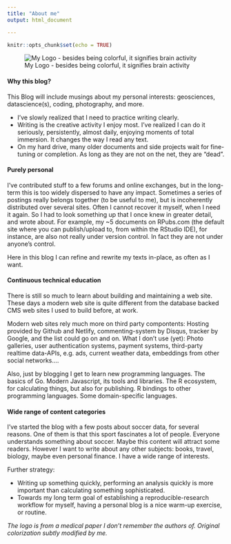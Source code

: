```yaml
---
title: "About me"
output: html_document

---
```


```r
knitr::opts_chunk$set(echo = TRUE)
```

![My Logo - besides being colorful, it signifies brain activity](/img/logo-knutbehrends-square-circle.72x72.png)

#### Why this blog?


This Blog will include musings about my personal interests:  geosciences, datascience(s), coding, photography, and more.

- I've slowly realized that I need to practice writing clearly.
- Writing is the creative activity I enjoy most. I've realized I can do it seriously, persistently, almost daily, enjoying moments of total immersion. It changes the way I read any text.
- On my hard drive, many older documents and side projects wait for fine-tuning or completion. As long as they are not on the net, they are "dead".

#### Purely personal  

I've contributed stuff to a few forums and online exchanges, but in the long-term this is too widely dispersed to have any impact. Sometimes a series of postings really belongs together (to be useful to me), but is incoherently distributed over several sites. Often I cannot recover it myself, when I need it again. So I had to look something up that I once knew in greater detail, and wrote about. For example, my ~5 documents on RPubs.com (the default site where you can publish/upload to, from within the RStudio IDE), for instance, are also not really under version control. In fact they are not under anyone's control. 

Here in this blog I can refine and rewrite my texts in-place, as often as I want.

#### Continuous technical education

There is still so much to learn about building and maintaining a web site. These days a modern web site is quite different from the database backed CMS web sites I used to build before, at work. 

Modern web sites rely much more on third party compontents: Hosting provided by Github and Netlify, commenting-system by Disqus, tracker by Google, and the list could go on and on. What I don't use (yet): Photo galleries, user authentication systems, payment systems, third-party realtime data-APIs, e.g. ads, current weather data, embeddings from other social networks.... 

Also, just by blogging I get to learn new programming languages. The basics of Go. Modern Javascript, its tools and libraries. The R ecosystem, for calculating things, but also for publishing. R bindings to other programming languages. Some domain-specific languages.  

#### Wide range of content categories 

I've started the blog with a few posts about soccer data, for several reasons. One of them is that this sport fascinates a lot of people. Everyone understands something about soccer. Maybe this content will attract some readers. However I want to write about any other subjects: books, travel, biology, maybe even personal finance.  I have a wide range of interests.

Further strategy:

- Writing up something quickly, performing an analysis quickly is more important than calculating something sophisticated.  
- Towards my long term goal of establishing a reproducible-research workflow for myself, having a personal blog is a nice warm-up exercise, or routine.


*The logo is from a medical paper I don't remember the authors of. Original colorization subtly modified by me.*